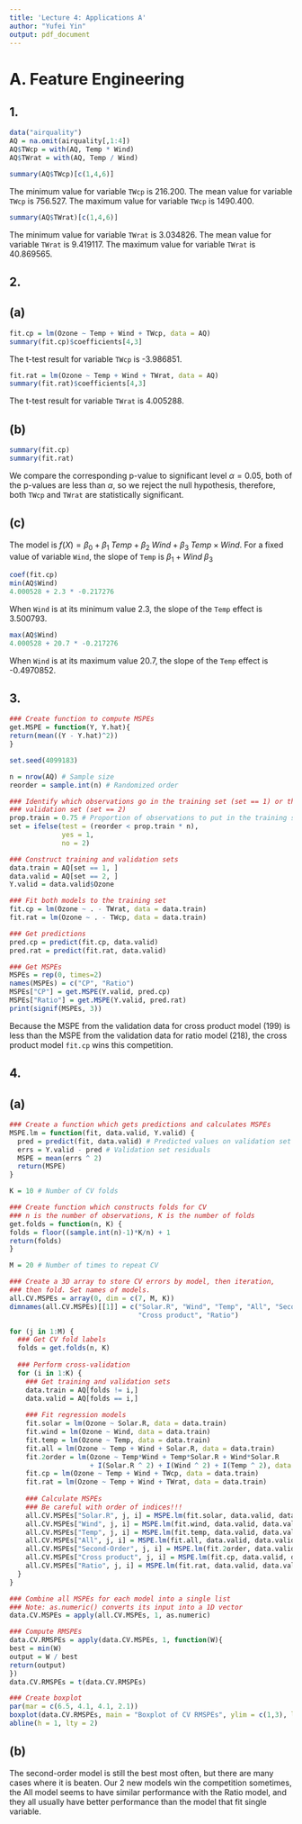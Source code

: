 ---
title: 'Lecture 4: Applications A'
author: "Yufei Yin"
output: pdf_document
---

# A. Feature Engineering

## 1.

```{r}
data("airquality")
AQ = na.omit(airquality[,1:4])
AQ$TWcp = with(AQ, Temp * Wind)
AQ$TWrat = with(AQ, Temp / Wind)
```

```{r}
summary(AQ$TWcp)[c(1,4,6)]
```

\bigskip

The minimum value for variable `TWcp` is 216.200.
The mean value for variable `TWcp` is 756.527.
The maximum value for variable `TWcp` is 1490.400.

\bigskip

```{r}
summary(AQ$TWrat)[c(1,4,6)]
```
\bigskip

The minimum value for variable `TWrat` is 3.034826.
The mean value for variable `TWrat` is 9.419117.
The maximum value for variable `TWrat` is 40.869565.

\bigskip

## 2.

## (a)

```{r}
fit.cp = lm(Ozone ~ Temp + Wind + TWcp, data = AQ)
summary(fit.cp)$coefficients[4,3]
```

The t-test result for variable `TWcp` is -3.986851.

\bigskip

```{r}
fit.rat = lm(Ozone ~ Temp + Wind + TWrat, data = AQ)
summary(fit.rat)$coefficients[4,3]
```

The t-test result for variable `TWrat` is 4.005288.

\bigskip

## (b)
```{r}
summary(fit.cp)
summary(fit.rat)
```
\bigskip

We compare the corresponding p-value to significant level $\alpha = 0.05$, both of the p-values are less than $\alpha$, so we reject the null hypothesis, therefore, both `TWcp` and `TWrat` are statistically significant.

\bigskip

## (c)

The model is $f(X) = \beta_0 + \beta_1\;Temp + \beta_2\;Wind + \beta_3\;Temp\times Wind$. For a fixed value of variable `Wind`, the slope of `Temp` is $\beta_1 + Wind\;\beta_3$
```{r}
coef(fit.cp)
min(AQ$Wind)
4.000528 + 2.3 * -0.217276
```

When `Wind` is at its minimum value 2.3, the slope of the `Temp` effect is 3.500793.

\bigskip
```{r}
max(AQ$Wind)
4.000528 + 20.7 * -0.217276
```

When `Wind` is at its maximum value 20.7, the slope of the `Temp` effect is -0.4970852.

\bigskip

## 3.
```{r}
### Create function to compute MSPEs
get.MSPE = function(Y, Y.hat){
return(mean((Y - Y.hat)^2))
}

set.seed(4099183)

n = nrow(AQ) # Sample size
reorder = sample.int(n) # Randomized order

### Identify which observations go in the training set (set == 1) or the
### validation set (set == 2)
prop.train = 0.75 # Proportion of observations to put in the training set
set = ifelse(test = (reorder < prop.train * n),
             yes = 1,
             no = 2)

### Construct training and validation sets
data.train = AQ[set == 1, ]
data.valid = AQ[set == 2, ]
Y.valid = data.valid$Ozone

### Fit both models to the training set
fit.cp = lm(Ozone ~ . - TWrat, data = data.train)
fit.rat = lm(Ozone ~ . - TWcp, data = data.train)

### Get predictions
pred.cp = predict(fit.cp, data.valid)
pred.rat = predict(fit.rat, data.valid)

### Get MSPEs
MSPEs = rep(0, times=2)
names(MSPEs) = c("CP", "Ratio")
MSPEs["CP"] = get.MSPE(Y.valid, pred.cp)
MSPEs["Ratio"] = get.MSPE(Y.valid, pred.rat)
print(signif(MSPEs, 3))
```
\bigskip

Because the MSPE from the validation data for cross product model (199) is less than the MSPE from the validation data for ratio model (218), the cross product model `fit.cp` wins this competition. 

\bigskip

## 4.

## (a)
```{r}
### Create a function which gets predictions and calculates MSPEs
MSPE.lm = function(fit, data.valid, Y.valid) {
  pred = predict(fit, data.valid) # Predicted values on validation set
  errs = Y.valid - pred # Validation set residuals
  MSPE = mean(errs ^ 2)
  return(MSPE)
}

K = 10 # Number of CV folds

### Create function which constructs folds for CV
### n is the number of observations, K is the number of folds
get.folds = function(n, K) {
folds = floor((sample.int(n)-1)*K/n) + 1
return(folds)
}

M = 20 # Number of times to repeat CV

### Create a 3D array to store CV errors by model, then iteration,
### then fold. Set names of models.
all.CV.MSPEs = array(0, dim = c(7, M, K))
dimnames(all.CV.MSPEs)[[1]] = c("Solar.R", "Wind", "Temp", "All", "Second-Order", 
                                "Cross product", "Ratio")

for (j in 1:M) {
  ### Get CV fold labels
  folds = get.folds(n, K)
  
  ### Perform cross-validation
  for (i in 1:K) {
    ### Get training and validation sets
    data.train = AQ[folds != i,]
    data.valid = AQ[folds == i,]
    
    ### Fit regression models
    fit.solar = lm(Ozone ~ Solar.R, data = data.train)
    fit.wind = lm(Ozone ~ Wind, data = data.train)
    fit.temp = lm(Ozone ~ Temp, data = data.train)
    fit.all = lm(Ozone ~ Temp + Wind + Solar.R, data = data.train)
    fit.2order = lm(Ozone ~ Temp*Wind + Temp*Solar.R + Wind*Solar.R 
                    + I(Solar.R ^ 2) + I(Wind ^ 2) + I(Temp ^ 2), data = data.train)
    fit.cp = lm(Ozone ~ Temp + Wind + TWcp, data = data.train)
    fit.rat = lm(Ozone ~ Temp + Wind + TWrat, data = data.train)
    
    ### Calculate MSPEs
    ### Be careful with order of indices!!!
    all.CV.MSPEs["Solar.R", j, i] = MSPE.lm(fit.solar, data.valid, data.valid$Ozone)
    all.CV.MSPEs["Wind", j, i] = MSPE.lm(fit.wind, data.valid, data.valid$Ozone)
    all.CV.MSPEs["Temp", j, i] = MSPE.lm(fit.temp, data.valid, data.valid$Ozone)
    all.CV.MSPEs["All", j, i] = MSPE.lm(fit.all, data.valid, data.valid$Ozone)
    all.CV.MSPEs["Second-Order", j, i] = MSPE.lm(fit.2order, data.valid, data.valid$Ozone)
    all.CV.MSPEs["Cross product", j, i] = MSPE.lm(fit.cp, data.valid, data.valid$Ozone) 
    all.CV.MSPEs["Ratio", j, i] = MSPE.lm(fit.rat, data.valid, data.valid$Ozone)
  }
}
```

```{r}
### Combine all MSPEs for each model into a single list
### Note: as.numeric() converts its input into a 1D vector
data.CV.MSPEs = apply(all.CV.MSPEs, 1, as.numeric)

### Compute RMSPEs
data.CV.RMSPEs = apply(data.CV.MSPEs, 1, function(W){
best = min(W)
output = W / best
return(output)
})
data.CV.RMSPEs = t(data.CV.RMSPEs)

### Create boxplot
par(mar = c(6.5, 4.1, 4.1, 2.1))
boxplot(data.CV.RMSPEs, main = "Boxplot of CV RMSPEs", ylim = c(1,3), las = 2)
abline(h = 1, lty = 2)
```

\bigskip

## (b)
The second-order model is still the best most often, but there are many cases where it is beaten. Our 2 new models win the competition sometimes, the All model seems to have similar performance with the Ratio model, and they all usually have better performance than the model that fit single variable.













